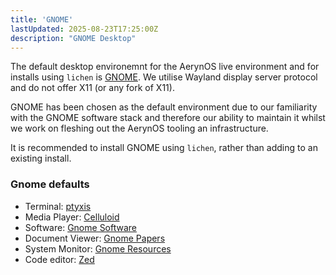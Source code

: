 ```yaml
---
title: 'GNOME'
lastUpdated: 2025-08-23T17:25:00Z
description: "GNOME Desktop"
---
```


The default desktop environemnt for the AerynOS live environment and for installs using `lichen` is [GNOME](https://www.gnome.org/). We utilise Wayland display server protocol and do not offer X11 (or any fork of X11).

GNOME has been chosen as the default environment due to our familiarity with the GNOME software stack and therefore our ability to maintain it whilst we work on fleshing out the AerynOS tooling an infrastructure.

It is recommended to install GNOME using `lichen`, rather than adding to an existing install.

### Gnome defaults

* Terminal: [ptyxis](https://gitlab.gnome.org/chergert/ptyxis)
* Media Player: [Celluloid](https://celluloid-player.github.io/)
* Software: [Gnome Software](https://apps.gnome.org/en/Software/)
* Document Viewer: [Gnome Papers](https://apps.gnome.org/en/Papers/)
* System Monitor: [Gnome Resources](https://apps.gnome.org/en/Resources/)
* Code editor: [Zed](https://zed.dev/)
